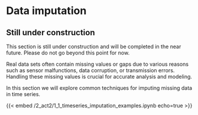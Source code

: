 # Data imputation

::: {.callout-caution}
## Still under construction

This section is still under construction and will be completed in the near future.
Please do not go beyond this point for now.
:::

Real data sets often contain missing values or gaps due to various reasons such as sensor malfunctions, data corruption, or transmission errors.
Handling these missing values is crucial for accurate analysis and modeling.

In this section we will explore common techniques for imputing missing data in time series.

{{< embed /2_act2/1_1_timeseries_imputation_examples.ipynb echo=true >}}
